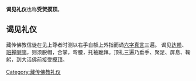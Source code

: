 {{擴充|time=2013-3-23}}
'''谒见礼仪'''也称'''受贺摸顶'''。
==谒见礼仪==
藏传佛教信徒在见上尊者时测以右手自额上外指而诵[[六字真言|六字真言]]三遍。
谒见[[达赖|达赖]]、[[班禅喇嘛|班禅喇嘛]]，则须脱帽，合掌，弯腰，托袖跪拜。顶礼三遍乃垂手、聚足、屏息、鞠躬，到大活佛前接受[[摸顶|摸顶]]。
[[Category:藏传佛教礼仪|Category:藏传佛教礼仪]]